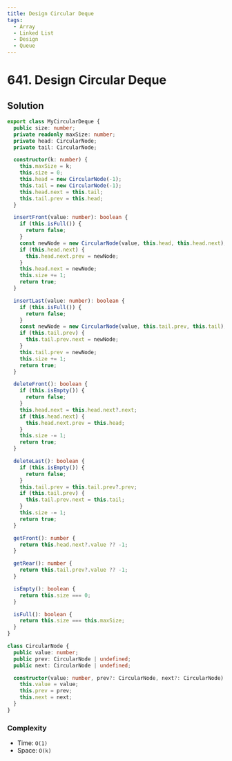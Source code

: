 ```yaml
---
title: Design Circular Deque
tags:
  - Array
  - Linked List
  - Design
  - Queue
---
```


# 641. Design Circular Deque

<Badges>
  <LevelBadge level="medium" />
  <TopicBadge name="Array" slug="array" />
  <TopicBadge name="Linked List" slug="linked-list" />
  <TopicBadge name="Design" slug="design" />
  <TopicBadge name="Queue" slug="queue" />
</Badges>

## Solution

```typescript filename="solution.ts" copy
export class MyCircularDeque {
  public size: number;
  private readonly maxSize: number;
  private head: CircularNode;
  private tail: CircularNode;

  constructor(k: number) {
    this.maxSize = k;
    this.size = 0;
    this.head = new CircularNode(-1);
    this.tail = new CircularNode(-1);
    this.head.next = this.tail;
    this.tail.prev = this.head;
  }

  insertFront(value: number): boolean {
    if (this.isFull()) {
      return false;
    }
    const newNode = new CircularNode(value, this.head, this.head.next);
    if (this.head.next) {
      this.head.next.prev = newNode;
    }
    this.head.next = newNode;
    this.size += 1;
    return true;
  }

  insertLast(value: number): boolean {
    if (this.isFull()) {
      return false;
    }
    const newNode = new CircularNode(value, this.tail.prev, this.tail);
    if (this.tail.prev) {
      this.tail.prev.next = newNode;
    }
    this.tail.prev = newNode;
    this.size += 1;
    return true;
  }

  deleteFront(): boolean {
    if (this.isEmpty()) {
      return false;
    }
    this.head.next = this.head.next?.next;
    if (this.head.next) {
      this.head.next.prev = this.head;
    }
    this.size -= 1;
    return true;
  }

  deleteLast(): boolean {
    if (this.isEmpty()) {
      return false;
    }
    this.tail.prev = this.tail.prev?.prev;
    if (this.tail.prev) {
      this.tail.prev.next = this.tail;
    }
    this.size -= 1;
    return true;
  }

  getFront(): number {
    return this.head.next?.value ?? -1;
  }

  getRear(): number {
    return this.tail.prev?.value ?? -1;
  }

  isEmpty(): boolean {
    return this.size === 0;
  }

  isFull(): boolean {
    return this.size === this.maxSize;
  }
}

class CircularNode {
  public value: number;
  public prev: CircularNode | undefined;
  public next: CircularNode | undefined;

  constructor(value: number, prev?: CircularNode, next?: CircularNode) {
    this.value = value;
    this.prev = prev;
    this.next = next;
  }
}
```

### Complexity

- Time: `O(1)`
- Space: `O(k)`

<ProblemLink
  codingSite="leetcode"
  href="https://leetcode.com/problems/design-circular-deque"
  title="Design Circular Deque"
/>

